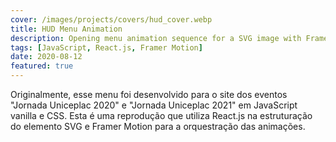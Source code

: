 ```yaml
---
cover: /images/projects/covers/hud_cover.webp
title: HUD Menu Animation
description: Opening menu animation sequence for a SVG image with Framer Motion.
tags: [JavaScript, React.js, Framer Motion]
date: 2020-08-12
featured: true
---
```


Originalmente, esse menu foi desenvolvido para o site dos eventos "Jornada Uniceplac 2020" e "Jornada Uniceplac 2021" em JavaScript vanilla e CSS.
Esta é uma reprodução que utiliza React.js na estruturação do elemento SVG e Framer Motion para a orquestração das animações.


<HudAnim client:visible />
